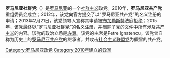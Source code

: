 '''罗马尼亚社群党'''（{{lang-ro|Partidul Comunitar din România，缩写为PCDR}}）是[[罗马尼亚|罗马尼亚]]的一个[[社群主义|社群主义]]政党。2010年，'''罗马尼亚共产党'''重组委员会成立；2012年，该党向官方提交了以“罗马尼亚共产党”的名义注册的申请；2013年2月21日，该党领导人宣称其申请被[[布加勒斯特|布加勒斯特]]法庭拒绝；2015年，该党最终以“罗马尼亚社群党”的名义注册，并删除了党的文件中所有涉及[[共产主义|共产主义]]的内容。该党的政治立场是[[左翼|左翼]]。该党的主席是Petre Ignatencu。该党曾自称为历史上的[[罗马尼亚共产党|罗马尼亚共产党]]的继承者，并攻击[[罗马尼亚社会党|社会主义联盟党]]为假冒的共产党。

[[Category:罗马尼亚政党|Category:罗马尼亚政党]]
[[Category:2010年建立的政黨|Category:2010年建立的政黨]]
